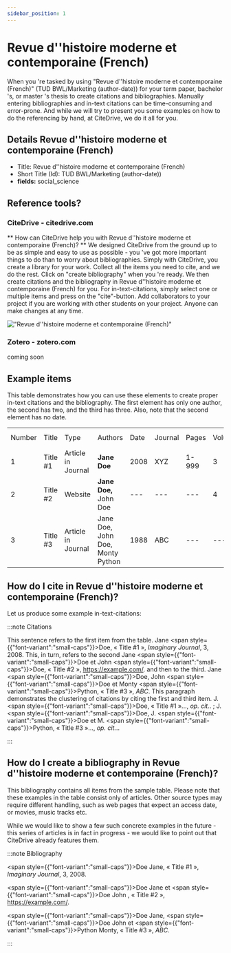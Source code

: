 ```yaml
---
sidebar_position: 1
---
```


# Revue d''histoire moderne et contemporaine (French)

When you 're tasked by using "Revue d''histoire moderne et contemporaine (French)" (TUD BWL/Marketing (author-date)) for your term paper, bachelor 's, or master 's thesis to create citations and bibliographies.
Manually entering bibliographies and in-text citations can be time-consuming and error-prone. And while we will try to present you some examples on how to do the referencing by hand, at CiteDrive, we do it all for you.

## Details  Revue d''histoire moderne et contemporaine (French)
* Title: Revue d''histoire moderne et contemporaine (French)
* Short Title (Id): TUD BWL/Marketing (author-date))
* **fields:** social_science

## Reference tools?
### CiteDrive - citedrive.com
** How can CiteDrive help you with Revue d''histoire moderne et contemporaine (French)? **
We designed CiteDrive from the ground up to be as simple and easy to use as possible - you 've got more important things to do than to worry about bibliographies. Simply with CiteDrive, you create a library for your work. Collect all the items you need to cite, and we do the rest. Click on "create bibliography" when you 're ready. We then create citations and the bibliography in Revue d''histoire moderne et contemporaine (French) for you. For in-text-citations, simply select one or multiple items and press on the "cite"-button. Add collaborators to your project if you are working with other students on your project. Anyone can make changes at any time.


!["Revue d''histoire moderne et contemporaine (French)"](images/revue-dhistoire-moderne-et-contemporaine-french.svg "Choose Revue d''histoire moderne et contemporaine (French) in the CiteDrive App")

### Zotero - zotero.com

coming soon

## Example items

This table demonstrates how you can use these elements to create proper in-text citations and the bibliography. The first element has only one author, the second has two, and the third has three. Also, note that the second element has no date.


<table>
  <tr>
   <td>Number
   </td>
   <td>Title
   </td>
   <td>Type
   </td>
   <td>Authors
   </td>
   <td>Date
   </td>
   <td>Journal
   </td>
   <td>Pages
   </td>
   <td>Volume
   </td>
   <td>Issue
   </td>
   <td>Access Date
   </td>
  </tr>
  <tr>
   <td>1
   </td>
   <td>Title #1
   </td>
   <td>Article in Journal
   </td>
   <td><strong>Jane Doe</strong>
   </td>
   <td>2008
   </td>
   <td>XYZ
   </td>
   <td>1-999
   </td>
   <td>3
   </td>
   <td>2
   </td>
   <td>--
   </td>
  </tr>
  <tr>
   <td>
2
   </td>
   <td>Title #2
   </td>
   <td>Website
   </td>
   <td><strong>Jane Doe, </strong>John Doe
   </td>
   <td>---
   </td>
   <td>---
   </td>
   <td>---
   </td>
   <td>4
   </td>
   <td>---
   </td>
   <td>2020-05-01
   </td>
  </tr>
  <tr>
   <td>3
   </td>
   <td>Title #3
   </td>
   <td>Article in Journal
   </td>
   <td>Jane Doe, John Doe, Monty Python
   </td>
   <td>1988
   </td>
   <td>ABC
   </td>
   <td>---
   </td>
   <td>---
   </td>
   <td>16
   </td>
   <td>---
   </td>
  </tr>
</table>



## How do I cite in  Revue d''histoire moderne et contemporaine (French)?

Let us produce some example in-text-citations:

:::note Citations


This sentence refers to the first item from the table. Jane <span style={{"font-variant":"small-caps"}}>Doe</span>, « Title #1 », <i>Imaginary Journal</i>, 3, 2008. This, in turn, refers to the second Jane <span style={{"font-variant":"small-caps"}}>Doe</span> et John  <span style={{"font-variant":"small-caps"}}>Doe</span>, « Title #2 », <u>https://example.com/</u>.
and then to the third.  Jane <span style={{"font-variant":"small-caps"}}>Doe</span>, John <span style={{"font-variant":"small-caps"}}>Doe</span> et Monty <span style={{"font-variant":"small-caps"}}>Python</span>, « Title #3 », <i>ABC</i>.
This paragraph demonstrates the clustering of citations by citing the first and third item. J. <span style={{"font-variant":"small-caps"}}>Doe</span>, « Title #1 »..., <i>op. cit.</i>. ; J. <span style={{"font-variant":"small-caps"}}>Doe</span>, J. <span style={{"font-variant":"small-caps"}}>Doe</span> et M. <span style={{"font-variant":"small-caps"}}>Python</span>, « Title #3 »..., <i>op. cit.</i>..

:::

## How do I create a bibliography in Revue d''histoire moderne et contemporaine (French)?

This bibliography contains all items from the sample table. Please note that these examples in the table consist only of articles. Other source types may require different handling, such as web pages that expect an access date, or movies, music tracks etc.

While we would like to show a few such concrete examples in the future - this series of articles is in fact in progress - we would like to point out that CiteDrive already features them.

:::note Bibliography

<span style={{"font-variant":"small-caps"}}>Doe</span> Jane, « Title #1 », <i>Imaginary Journal</i>, 3, 2008.

<span style={{"font-variant":"small-caps"}}>Doe</span> Jane et <span style={{"font-variant":"small-caps"}}>Doe</span> John , « Title #2 », <u>https://example.com/</u>.

<span style={{"font-variant":"small-caps"}}>Doe</span> Jane, <span style={{"font-variant":"small-caps"}}>Doe</span> John et <span style={{"font-variant":"small-caps"}}>Python</span> Monty, « Title #3 », <i>ABC</i>.



:::


        